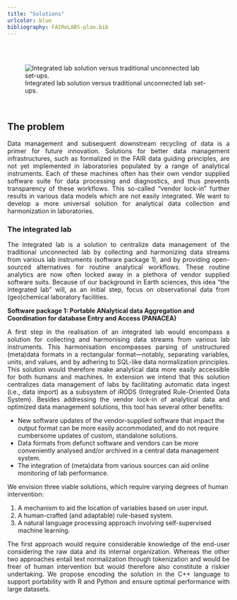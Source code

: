 ```yaml
---
title: "Solutions"
urlcolor: blue
bibliography: FAIReLABS-plan.bib
---
```


</br>
</br>

<p align="center">
![Integrated lab solution versus traditional unconnected lab set-ups.](datamanagement_infra.png)
</p>

</br>

## The problem

<p style="text-align: justify;">
Data management and subsequent downstream recycling of data is a primer for future innovation. Solutions for better data management infrastructures, such as formalized in the FAIR data guiding principles, are not yet implemented in laboratories populated by a range of analytical instruments. Each of these machines often has their own vendor supplied software suite for data processing and diagnostics, and thus prevents transparency of these workflows. This so-called "vendor lock-in" further results in various data models which are not easily integrated. We want to develop a more universal solution for analytical data collection and harmonization in laboratories.
</p>

### The integrated lab

<p style="text-align: justify;">
The integrated lab is a solution to centralize data management of the traditional unconnected lab by collecting and harmonizing data streams from various lab instruments (software package 1), and by providing open-sourced alternatives for routine analytical workflows. These routine analytics are now often locked away in a plethora of vendor supplied software suits. Because of our background in Earth sciences, this idea "the integrated lab" will, as an initial step, focus on observational data from (geo)chemical laboratory facilities.
</p>


**Software package 1: Portable ANalytical data Aggregation and Coordination for database Entry and Access (PANACEA)**

<p style="text-align: justify;">
A first step in the realisation of an integrated lab would encompass a solution for collecting and harmonising data streams from various lab instruments. This harmonisation encompasses parsing of unstructured (meta)data formats in a rectangular format—notably, separating variables, units, and values, and by adhering to SQL-like data normalization principles. This solution would therefore make analytical data more easily accessible for both humans and machines. In extension we intend that this solution centralizes data
management of labs by facilitating automatic data ingest (i.e., data import) as a subsystem of iRODS (Integrated Rule-Oriented Data System). Besides addressing the vendor lock-in of analytical data and optimized data management solutions, this tool has several other benefits:
</p>

-   New software updates of the vendor-supplied software that impact the output format can be more easily accommodated, and do not require cumbersome updates of custom, standalone solutions.
-   Data formats from defunct software and vendors can be more conveniently analysed and/or archived in a central data management
system.
-   The integration of (meta)data from various sources can aid online monitoring of lab performance.

We envision three viable solutions, which require varying degrees of human intervention:

1. A mechanism to aid the location of variables based on user input.
2. A human-crafted (and adaptable) rule-based system.
3. A natural language processing approach involving self-supervised machine learning.

<p style="text-align: justify;">
The first approach would require considerable knowledge of the end-user considering the raw data and its internal organization. Whereas the other two approaches entail text normalization through tokenization and would be freer of human intervention but would therefore also constitute a riskier undertaking. We propose encoding the solution in the C++ language to support portability with R and Python and ensure optimal performance with large datasets.
</p>